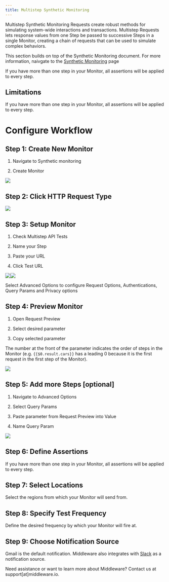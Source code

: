 ```yaml
---
title: Multistep Synthetic Monitoring
---
```


Multistep Synthetic Monitoring Requests create robust methods for simulating system-wide interactions and transactions. Multistep Requests lets response values from one Step be passed to successive Steps in a single Monitor, creating a chain of requests that can be used to simulate complex behaviors.

This section builds on top of the Synthetic Monitoring document. For more information, naivgate to the [Synthetic Monitoring](https://docs.middleware.io/workflow/synthetic-monitoring/synthetic-monitoring) page

<Note>If you have more than one step in your Monitor, all assertions will be applied to every step. </Note>

## Limitations

If you have more than one step in your Monitor, all assertions will be applied to every step. 

# Configure Workflow

## Step 1: Create New Monitor

1.  Navigate to Synthetic monitoring

2.  Create Monitor

![](https://lh3.googleusercontent.com/vy-zrDXraR11AvHwM-mro19edpJ45NtyTemXSsOeHsn_oHqdapv9rfh--Kn98Edwp3JyB2xTrC3z-S8ya2q5d64BH9B53qyYKsNKpx9aE39ja5DfrgFbcQzXPJgWzWodJn9DQKNssnBAfFvsYoQpsDw)

## Step 2: Click HTTP Request Type

![](https://lh4.googleusercontent.com/HiTQ530Z3aj1OajtkjXIzXil9YiTX2UgiTqujn7udfqUfZ_S3kYxvP3DtZAveuqpOAam9tOBcRRaJMP7Mh-0fBiYlDFgM702eKyaFtkG6l8CrIChmHh7GOyrwDCzw6maegwYgrs7k8JzWGG3uxstT-g)

## Step 3: Setup Monitor

1.  Check Multistep API Tests

2.  Name your Step

3.  Paste your URL

4.  Click Test URL

![](https://lh3.googleusercontent.com/KyDbYRtpErPtoFHQ2JTjlwrN2z71Hn3B5RVj4FG1wzlz9T5Nw_Aac0lqOEM_GVOJJzqdGufSWb-YovBqqBCPNfzRNDzaTfAOKys5nxQ6D3DXXaxwq3QJXRo1zBjMKBIAU2qj-JIIAnGTBYszIVcet_0)![](https://lh6.googleusercontent.com/kpWk3Q5GxdDWCzvROzXfnT0lwbbkH6Id40jXOZfSAyxOfijOo4sNDX8pejPIF5s5OO6zvWgnv-uFgwQv4qfSMQ4eM_YgOKFd7BAfhHB8s226KbvwpwvGVJh8mByHi6lIohAXuPeBL9KfwgAI1WyE57c)

<Note> Select Advanced Options to configure Request Options, Authentications, Query Params and Privacy options </Note>

## Step 4: Preview Monitor

1.  Open Request Preview

2.  Select desired parameter

3.  Copy selected parameter 

<Note> The number at the front of the parameter indicates the order of steps in the Monitor (e.g. `{{$0.result.cars}}` has a leading 0 because it is the first request in the first step of the Monitor). </Note>

![](https://lh4.googleusercontent.com/ZZ5B46px8K889718du4XxKcMfpjX-XyYk5YcSLbrGWH1l_LWczGsLWEoHn5rR1_gncoqsaVGOG3joRDjwrCoth_Hfi5MneWGIn9TqFLhD4jwjIMBHIdSN1VmMLw7vfmaD4btz13e4pLI55jDYyhf3mM)

## Step 5: Add more Steps [optional]

1.  Navigate to Advanced Options

2.  Select Query Params

3.  Paste parameter from Request Preview into Value

4.  Name Query Param

![](https://lh5.googleusercontent.com/hnq83zgMilvkaVrh59bbAAJNJPMRuVHaSuU2eM0T4jmoFStdGQwiH0IJMTmSBMPawLlDxDg1C9IlqeGuZcKi9XFhl-vv5D62kkUQHFmXplUFiyerWmu4_VE3xTHbmZDs4b2kYaQFU1GxDxqbO30MPYc)

## Step 6: Define Assertions

<Warning> If you have more than one step in your Monitor, all assertions will be applied to every step. </Warning>

## Step 7: Select Locations

Select the regions from which your Monitor will send from.

## Step 8: Specify Test Frequency

Define the desired frequency by which your Monitor will fire at.

## Step 9: Choose Notification Source

Gmail is the default notification. Middleware also integrates with [Slack](#/slack-integration) as a notification source.

<Note> Need assistance or want to learn more about Middleware? Contact us at support[at]middleware.io. </Note>